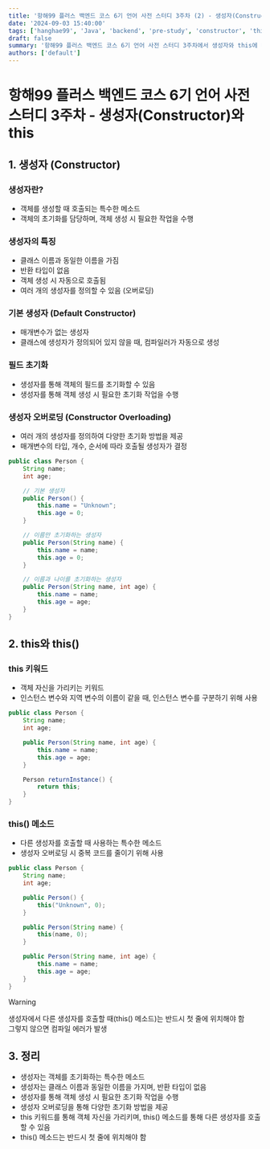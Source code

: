 ```yaml
---
title: '항해99 플러스 백엔드 코스 6기 언어 사전 스터디 3주차 (2) - 생성자(Constructor) 와 this'
date: '2024-09-03 15:40:00'
tags: ['hanghae99', 'Java', 'backend', 'pre-study', 'constructor', 'this']
draft: false
summary: '항해99 플러스 백엔드 코스 6기 언어 사전 스터디 3주차에서 생성자와 this에 대해 학습한 내용을 정리한다.'
authors: ['default']
---
```


# 항해99 플러스 백엔드 코스 6기 언어 사전 스터디 3주차 - 생성자(Constructor)와 this

## 1. 생성자 (Constructor)

### 생성자란?

- 객체를 생성할 때 호출되는 특수한 메소드
- 객체의 초기화를 담당하며, 객체 생성 시 필요한 작업을 수행

### 생성자의 특징

- 클래스 이름과 동일한 이름을 가짐
- 반환 타입이 없음
- 객체 생성 시 자동으로 호출됨
- 여러 개의 생성자를 정의할 수 있음 (오버로딩)

### 기본 생성자 (Default Constructor)

- 매개변수가 없는 생성자
- 클래스에 생성자가 정의되어 있지 않을 때, 컴파일러가 자동으로 생성

### 필드 초기화

- 생성자를 통해 객체의 필드를 초기화할 수 있음
- 생성자를 통해 객체 생성 시 필요한 초기화 작업을 수행

### 생성자 오버로딩 (Constructor Overloading)

- 여러 개의 생성자를 정의하여 다양한 초기화 방법을 제공
- 매개변수의 타입, 개수, 순서에 따라 호출될 생성자가 결정

```java
public class Person {
    String name;
    int age;

    // 기본 생성자
    public Person() {
        this.name = "Unknown";
        this.age = 0;
    }

    // 이름만 초기화하는 생성자
    public Person(String name) {
        this.name = name;
        this.age = 0;
    }

    // 이름과 나이를 초기화하는 생성자
    public Person(String name, int age) {
        this.name = name;
        this.age = age;
    }
}
```

## 2. this와 this()

### this 키워드

- 객체 자신을 가리키는 키워드
- 인스턴스 변수와 지역 변수의 이름이 같을 때, 인스턴스 변수를 구분하기 위해 사용

```java
public class Person {
    String name;
    int age;

    public Person(String name, int age) {
        this.name = name;
        this.age = age;
    }

    Person returnInstance() {
        return this;
    }
}
```

### this() 메소드

- 다른 생성자를 호출할 때 사용하는 특수한 메소드
- 생성자 오버로딩 시 중복 코드를 줄이기 위해 사용

```java
public class Person {
    String name;
    int age;

    public Person() {
        this("Unknown", 0);
    }

    public Person(String name) {
        this(name, 0);
    }

    public Person(String name, int age) {
        this.name = name;
        this.age = age;
    }
}
```

> [!WARNING]
> 생성자에서 다른 생성자를 호출할 때(this() 메소드)는 반드시 첫 줄에 위치해야 함  
> 그렇지 않으면 컴파일 에러가 발생

## 3. 정리

- 생성자는 객체를 초기화하는 특수한 메소드
- 생성자는 클래스 이름과 동일한 이름을 가지며, 반환 타입이 없음
- 생성자를 통해 객체 생성 시 필요한 초기화 작업을 수행
- 생성자 오버로딩을 통해 다양한 초기화 방법을 제공
- this 키워드를 통해 객체 자신을 가리키며, this() 메소드를 통해 다른 생성자를 호출할 수 있음
- this() 메소드는 반드시 첫 줄에 위치해야 함
